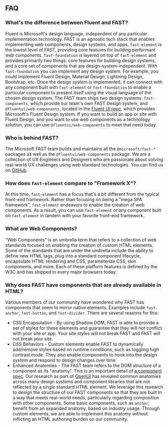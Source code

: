 
<Meta title="Resources/FAQ" />

## FAQ

### What's the difference between Fluent and FAST?

Fluent is Microsoft's design language, independent of any particular implementation technology. FAST is an agnostic tech stack that enables implementing web components, design systems, and apps. `fast-element` is the lowest level of FAST, providing core features for building performant web components. `fast-foundation` is layered on top of `fast-element` and provides primarily two things: core features for building design systems, and a core set of components that are design-system-independent. With `fast-foundation` you can implement any design system. For example, you could implement Fluent Design, Material Design, Lightning Design, Bootstrap, etc. Once the design system is implemented, it can connect with any component built with `fast-element` or `fast-foundation` to enable a particular component to present itself using the visual language of the chosen design system. The FAST team ships two design systems: `fast-components`, which provide our team's own FAST Design system, and `@fluentui/web-components`, located in the [Fluent UI repo](https://github.com/microsoft/fluentui/), which provides Microsoft's Fluent Design system. If you want to build an app or site with Fluent Design, and you want to use web components as a technology solution, you can use `@fluentui/web-components` to meet that need today.

### Who is behind FAST?

The Microsoft FAST team builds and maintains all the `@microsoft/fast-*` packages as well as the `@fluentui/web-components` package. We are a collection of UX Engineers and Designers who are passionate about solving real-world UX challenges using web standard technologies. You can find us on [GitHub](https://github.com/microsoft/fast).

### How does `fast-element` compare to "Framework X"?

At this time, `fast-element` has a focus that's a bit different from the typical front-end framework. Rather than focusing on being a "mega SPA framework", `fast-element` endeavors to enable the creation of web components. As a result, you can use `fast-element` or any component built on `fast-element` in tandem with your favorite front-end framework.

### What are Web Components?

"Web Components" is an umbrella term that refers to a collection of web standards focused on enabling the creation of custom HTML elements. Some of the standards that are under the umbrella include the ability to define new HTML tags, plug into a standard component lifecycle, encapsulate HTML rendering and CSS, parameterize CSS, skin components, and more. Each of these platform features is defined by the W3C and has shipped in every major browsers today.

### Why does FAST have components that are already available in HTML?

Various members of our community have wondered why FAST has components that seem to mirror native elements. Examples include `fast-anchor`, `fast-button`, and `fast-divider`. There are several reasons for this:

- CSS Encapsulation - By using Shadow DOM, FAST is able to provide a set of styles for these elements and guarantee that they will not conflict with your site or app. Your site styles will not break FAST and FAST will not break your site.
- CSS Behaviors - Custom elements enable FAST to dynamically add/remove styles based on runtime conditions, such as toggling high contrast mode. They also enable components to hook into the _design system_ and respond to design changes over time.
- Enhanced Anatomies - The FAST team refers to the DOM structure of a component as its "anatomy". This is an important detail of [a component spec](https://github.com/microsoft/fast/tree/master/specs). Our research as part of [OpenUI](https://open-ui.org/) has revealed common anatomies across many design systems and component libraries that are not reflected by a single standard HTML element. We leverage this research to design the structure of our FAST components so that they are built in a way that meets real-world needs, particularly regarding composition with other components. Some basic components, such as `anchor`, benefit from an expanded anatomy, based on industry usage. Through custom elements, we are able to implement this anatomy without inflicting an HTML authoring burden on our community.
